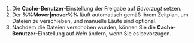 1. Die **Cache-Benutzer**-Einstellung der Freigabe auf *Bevorzugt* setzen.
2. Der **%%Mover|mover%%** läuft automatisch gemäß Ihrem Zeitplan, um Dateien zu verschieben, und manuelle Läufe sind optional.
3. Nachdem die Dateien verschoben wurden, können Sie die **Cache-Benutzer**-Einstellung auf *Nein* ändern, wenn Sie es bevorzugen.
